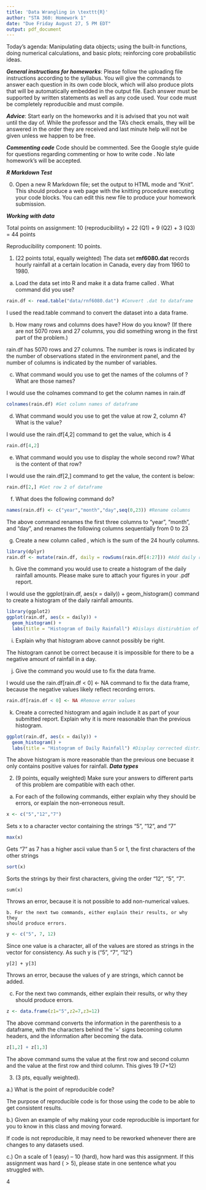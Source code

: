 ```yaml
---
title: 'Data Wrangling in \texttt{R}'
author: "STA 360: Homework 1"
date: "Due Friday August 27, 5 PM EDT"
output: pdf_document
---
```


Today's agenda: Manipulating data objects; using the built-in functions, doing numerical calculations, and basic plots; reinforcing core probabilistic ideas.

***General instructions for homeworks***: Please follow the uploading file instructions according to the syllabus. You will give the commands to answer each question in its own code block, which will also produce plots that will be automatically embedded in the output file. Each answer must be supported by written statements as well as any code used. Your code must be completely reproducible and must compile. 

***Advice***: Start early on the homeworks and it is advised that you not wait until the day of. While the professor and the TA's check emails, they will be answered in the order they are received and last minute help will not be given unless we happen to be free.  

***Commenting code***
Code should be commented. See the Google style guide for questions regarding commenting or how to write 
code \url{https://google.github.io/styleguide/Rguide.xml}. No late homework's will be accepted.

***R Markdown Test***

0. Open a new R Markdown file; set the output to HTML mode and "Knit". This should produce a web page with the knitting procedure executing your code blocks. You can edit this new file to produce your homework submission.

***Working with data***

Total points on assignment: 10 (reproducibility) + 22 (Q1) + 9 (Q2) + 3 (Q3) = 44 points 

Reproducibility component: 10 points. 

1.  (22 points total, equally weighted) The data set **rnf6080.dat** records hourly rainfall at a certain location in Canada, every day from 1960 to 1980.

a. Load the data set into R and make it a data frame called \texttt{rain.df}.  What command did you use?
```r
rain.df <- read.table("data/rnf6080.dat") #Convert .dat to dataframe
```
I used the read.table command to convert the dataset into a data frame.

b. How many rows and columns does \texttt{rain.df} have?  How do you know?  (If there are not 5070 rows and 27 columns, you did something wrong in the first part of the problem.)

rain.df has 5070 rows and 27 columns. The number is rows is indicated by the
number of observations stated in the environment panel, and the number of columns
is indicated by the number of variables. 

c. What command would you use to get the names of the columns of \texttt{rain.df}? What are those names?

I would use the colnames command to get the column names in rain.df

```r
colnames(rain.df) #Get column names of dataframe
```


d. What command would you use to get the value at row 2, column 4? What is the value?

I would use the rain.df[4,2] command to get the value, which is 4

```r
rain.df[4,2]
```


e. What command would you use to display the whole second row?  What is the content of that row?

I would use the rain.df[2,] command to get the value, the content is below:

```r
rain.df[2,] #Get row 2 of dataframe
```


f.  What does the following command do?
```r
names(rain.df) <- c("year","month","day",seq(0,23)) #Rename columns
```

The above command renames the first three columns to "year", "month", and "day",
and renames the following columns sequentially from 0 to 23

g.  Create a new column called \texttt{daily}, which is the sum of the 24 hourly columns.

```r
library(dplyr)
rain.df <- mutate(rain.df, daily = rowSums(rain.df[4:27])) #Add daily rainfall totals
```

h. Give the command you would use to create a histogram of the daily rainfall amounts.  Please make sure to attach your figures in your .pdf report. 

I would use the ggplot(rain.df, aes(x = daily)) + geom_histogram()
command to create a histogram of the daily rainfall amounts.

```r
library(ggplot2)
ggplot(rain.df, aes(x = daily)) +
  geom_histogram() +
  labs(title = "Histogram of Daily Rainfall") #Dislays distirubtion of daily rainfall totals
```

i. Explain why that histogram above cannot possibly be right.

The histogram cannot be correct because it is impossible for there to be a
negative amount of rainfall in a day.

j. Give the command you would use to fix the data frame.

I would use the rain.df[rain.df < 0] <- NA command to fix the data
frame, because the negative values likely reflect recording errors.
```r
rain.df[rain.df < 0] <- NA #Remove error values
```


k. Create a corrected histogram and again include it as part of your submitted report. Explain why it is
more reasonable than the previous histogram.

```r
ggplot(rain.df, aes(x = daily)) +
  geom_histogram() +
  labs(title = "Histogram of Daily Rainfall") #Display corrected distribution
```
The above histogram is more reasonable than the previous one becuase it only contains
positive values for rainfall.
***Data types***

2. (9 points, equally weighted) Make sure your answers to different parts of this problem are compatible with each other.

a. For each of the following commands, either explain why they should be errors, or explain the non-erroneous result.

```r
x <- c("5","12","7") 
```
Sets x to a character vector containing the strings "5",
"12", and "7" 

```r
max(x)
```
Gets "7" as 7 has a higher ascii value than 5 or 1, the first characters
of the other strings

```r
sort(x)
```
Sorts the strings by their first characters, giving the order
"12", "5", "7".

```
sum(x)
```
Throws an error, because it is not possible to add non-numerical
values.
```
b. For the next two commands, either explain their results, or why they
should produce errors.
```

```r
y <- c("5", 7, 12)
```
Since one value is a character, all of the values
are stored as strings in the vector for consistency. As such y is ("5", "7", "12")

```
y[2] + y[3]
```

Throws an error, because the values of y are strings, which cannot be added.

c. For the next two commands, either explain their results, or why they should
produce errors.

```r
z <- data.frame(z1="5",z2=7,z3=12)
```
The above command converts the information in the parenthesis to a dataframe,
with the characters behind the '=' signs becoming column headers, and the
information after becoming the data.

```r
z[1,2] + z[1,3]
```

The above command sums the value at the first row and second column and the
value at the first row and third column. This gives 19 (7+12)

3. (3 pts, equally weighted). 

a.) What is the point of reproducible code? 

The purpose of reproducible code is for those using the code to be able to get
consistent results.

b.) Given an example of why making your code reproducible is important for you to know in this class and moving forward. 

If code is not reproducible, it may need to be reworked whenever there
are changes to any datasets used.

c.) On a scale of 1 (easy) -- 10 (hard), how hard was this assignment. If this assignment was hard ($>5$), please state in one sentence what you struggled with. 

4



